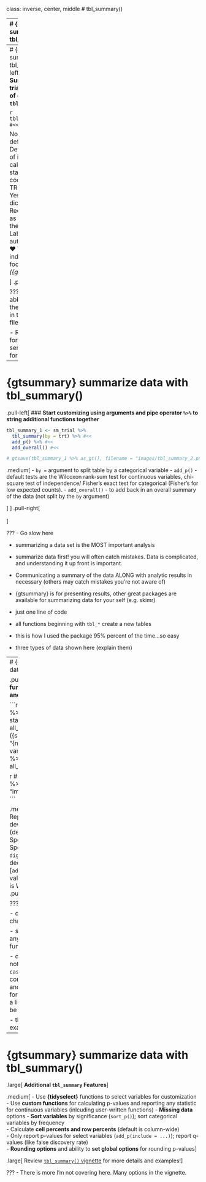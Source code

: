 
class: inverse, center, middle
# tbl_summary()


---
# {gtsummary} summarize data with tbl_summary()

.pull-left[
.large[
**Raw data summary**

⚠ Difficult to work with

⚠ Need to convert character to factor variables

⚠ Dichotomous variables coded 0/1 are treated as numeric for descriptive statistics

⚠ Takes a lot of work to get this into a presentable table! 
]
]

.pull-right[
```r
head(sm_trial, 3)
summary(sm_trial) #<<
```
]


???

- it's not pretty

- most often I want the odds ratios from a logistic regression, not the betas

- format from every type of model is different and difficult to work with
---
# {gtsummary} summarize data with tbl_summary()
.pull-left[
.large[**Example: Summarizing clinical trial data in one line of code with `tbl_summary()`**]

```r
tbl_summary(sm_trial) #<<
```
```r
# tbl_summ_1a <- sm_trial %>% tbl_summary()
# gtsave(tbl_summ_1a %>% as_gt(), filename = "images/tbl_summary_1a.png")
```

Notice some nice default behaviors:  
  ♥ Detects variable types of input data and calculates descriptive statistics  
  ♥ Variables coded as 0/1, TRUE/FALSE, and Yes/No are presented dichotomously.  
  ♥ Recognizes `NA` values as "missing" and lists them as unknown  
  ♥ Label attributes automatically printed  
  ♥ Variable levels indented and footnotes added with _({gt})_  

]
.pull-right[
<p align="center"><img src="images/tbl_summary_1a.png" width=62%></p>
]

???
- This is an abbreviated version of the example data used in the package help files/documentation. 

- Returns a nicely formatted table with sensible rounding and formatting

---
# {gtsummary} summarize data with tbl_summary()
.pull-left[
### **Start customizing using arguments and pipe operator `%>%` to string additional functions together**

```r
tbl_summary_1 <- sm_trial %>%
  tbl_summary(by = trt) %>% #<<
  add_p() %>% #<<
  add_overall() #<<

```
```r
# gtsave(tbl_summary_1 %>% as_gt(), filename = "images/tbl_summary_2.png")
```
.medium[
- `by =` argument to split table by a categorical variable
- `add_p()` - default tests are the Wilcoxon rank-sum test for continuous variables, chi-square test of independence/ Fisher's exact test for categorical (Fisher's for low expected counts).
- `add_overall()` - to add back in an overall summary of the data (not split by the `by` argument)


]
]
.pull-right[
<br>
<br>
<p align="center"><img src="images/tbl_summary_2.png" width=100%></p>
]

???
- Go slow here

- summarizing a data set is the MOST important analysis

- summarize data first!  you will often catch mistakes.  Data is complicated, and understanding it up front is important.

- Communicating a summary of the data ALONG with analytic results in necessary (others may catch mistakes you're not aware of)

- {gtsummary} is for presenting results, other great packages are available for summarizing data for your self (e.g. skimr)

- just one line of code

- all functions beginning with `tbl_*` create a new tables

- this is how I used the package 95% percent of the time...so easy

- three types of data shown here (explain them)

---
# {gtsummary} summarize data with tbl_summary()

.pull-left[
.large[
**Customize further using formula syntax and tidy selectors**
]

```r
tbl_summary_3 <- sm_trial %>%
  tbl_summary(
    by = trt,
    statistic = list(
      all_continuous() ~ "{mean} ({sd})", 
      all_categorical() ~ "{n} / {N} ({p}%)"),
    label = vars(age) ~ "Patient Age") %>%
  add_p(test = all_continuous() ~ "t.test")

```
```r
# gtsave(tbl_summary_3 %>% as_gt(), filename = "images/tbl_summary_3.png")
```

.medium[
- `statistic` - Report mean and standard deviation for continuous (default is median)
- `label` - Specify label for age
- `type` - Specify variable types
- `digits` - Specify number of decimals to round to
- `test`  [`add_p()`] - Report t-test p-values all continuous (default is Wilcoxan Rank Sum)
]
]
.pull-right[
<p align="center"><img src="images/tbl_summary_3.png" width=100%></p>
]

???

- defaults are great, let's change the default behavior

- statistics can be changed to anything...literally any R function (e.g. variance)

- discuss the formula notation
    - it's like `case_when()`, condition/variable on LHS and result on RHS
    - one formula doesn't need to be in a list, but more than one must be listed

- the vignette has more examples


---


# {gtsummary} summarize data with tbl_summary()

.large[
**Additional `tbl_summary` Features**
]

.medium[
- Use **{tidyselect}** functions to select variables for customization
- Use **custom functions** for calculating p-values and reporting any statistic for continuous variables (inlcuding user-written functions)
- **Missing data** options
- **Sort variables** by significance (`sort_p()`); sort categorical variables by frequency  
- Calculate **cell percents and row percents** (default is column-wide)  
- Only report p-values for select variables (`add_p(include = ...)`); report q-values (like false discovery rate)  
- **Rounding options** and ability to **set global options** for rounding p-values
]

.large[
 Review [`tbl_summary()` vignette](http://www.danieldsjoberg.com/gtsummary/articles/tbl_summary.html) for more details and examples!
]

???
- There is more I'm not covering here. Many options in the vignette.


